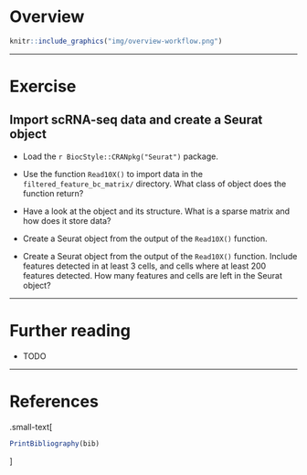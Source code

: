 # Overview

```r
knitr::include_graphics("img/overview-workflow.png")
```

---

# Exercise

## Import scRNA-seq data and create a Seurat object

- Load the `r BiocStyle::CRANpkg("Seurat")` package.

- Use the function `Read10X()` to import data in the `filtered_feature_bc_matrix/` directory.
  What class of object does the function return?

- Have a look at the object and its structure.
  What is a sparse matrix and how does it store data?

- Create a Seurat object from the output of the `Read10X()` function.

- Create a Seurat object from the output of the `Read10X()` function.
  Include features detected in at least 3 cells,
  and cells where at least 200 features detected.
  How many features and cells are left in the Seurat object?

---

# Further reading

- TODO

---

# References

.small-text[
```r
PrintBibliography(bib)
```
]
